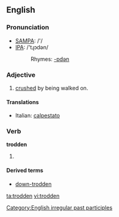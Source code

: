 ==English==

===Pronunciation===
*[[w:SAMPA|SAMPA]]: /'/
*[[w:IPA|IPA]]: /'tɻɔdən/
*:Rhymes: [[Rhymes:English:-ɒdən|-ɒdən]]

===Adjective===
{{en-adj}}
# [[crushed]] by being walked on.

====Translations====
{{top}}
{{mid}}
*Italian: [[calpestato]]
{{bottom}}

===Verb===
'''trodden'''
# {{past participle of|tread}}

====Derived terms====
*[[down-trodden]]

[[Category:English irregular past participles]]

[[ta:trodden]]
[[vi:trodden]]